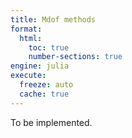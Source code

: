 ```yaml
---
title: Mdof methods
format:
  html:
    toc: true
    number-sections: true
engine: julia
execute:
  freeze: auto
  cache: true
---
```


To be implemented.